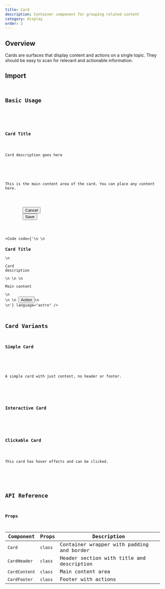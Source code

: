 ```yaml
---
title: Card
description: Container component for grouping related content
category: display
order: 2
---
```



## Overview

Cards are surfaces that display content and actions on a single topic. They should be easy to scan for relevant and actionable information.

## Import

<Code 
    code="import { Card, CardHeader, CardContent, CardFooter } from '@/components/ui/display/card';" 
    language="typescript" 
/>

## Basic Usage

<Card class="max-w-md">
    <CardHeader>
        <h3 class="text-lg font-semibold">Card Title</h3>
        <p class="text-sm text-muted-foreground">Card description goes here</p>
    </CardHeader>
    <CardContent>
        <p>This is the main content area of the card. You can place any content here.</p>
    </CardContent>
    <CardFooter>
        <Button variant="outline">Cancel</Button>
        <Button>Save</Button>
    </CardFooter>
</Card>

<Code 
    code={'<Card>\n    <CardHeader>\n        <h3>Card Title</h3>\n        <p>Card description</p>\n    </CardHeader>\n    <CardContent>\n        <p>Main content</p>\n    </CardContent>\n    <CardFooter>\n        <Button>Action</Button>\n    </CardFooter>\n</Card>'}
    language="astro" 
/>

## Card Variants

### Simple Card

<Card class="max-w-md">
    <CardContent>
        <p>A simple card with just content, no header or footer.</p>
    </CardContent>
</Card>

### Interactive Card

<Card class="max-w-md hover:shadow-lg transition-shadow cursor-pointer">
    <CardContent>
        <h3 class="font-semibold mb-2">Clickable Card</h3>
        <p class="text-sm text-muted-foreground">This card has hover effects and can be clicked.</p>
    </CardContent>
</Card>

## API Reference

### Props

| Component | Props | Description |
|-----------|-------|-------------|
| `Card` | `class` | Container wrapper with padding and border |
| `CardHeader` | `class` | Header section with title and description |
| `CardContent` | `class` | Main content area |
| `CardFooter` | `class` | Footer with actions |